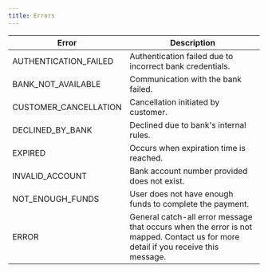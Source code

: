 ```yaml
---
title: Errors
---
```


| Error                 | Description                                                                                                                       |
| --------------------- | --------------------------------------------------------------------------------------------------------------------------------- |
| AUTHENTICATION_FAILED | Authentication failed due to incorrect bank credentials.                                                                          |
| BANK_NOT_AVAILABLE    | Communication with the bank failed.                                                                                               |
| CUSTOMER_CANCELLATION | Cancellation initiated by customer.                                                                                               |
| DECLINED_BY_BANK      | Declined due to bank's internal rules.                                                                                            |
| EXPIRED               | Occurs when expiration time is reached.                                                                                           |
| INVALID_ACCOUNT       | Bank account number provided does not exist.                                                                                      |
| NOT_ENOUGH_FUNDS      | User does not have enough funds to complete the payment.                                                                          |
| ERROR                 | General catch-all error message that occurs when the error is not mapped. Contact us for more detail if you receive this message. |
